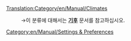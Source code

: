 [[Translation:Category/en/Manual/Climates]]

:→이 분류에 대해서는 '''[[ko/Manual/기후|기후]]''' 문서를 참고하십시오.

[[Category:en/Manual/Settings & Preferences]]